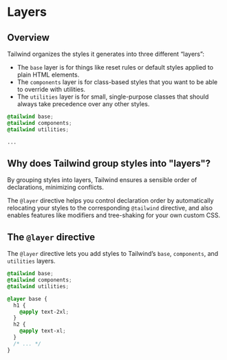 # Layers

## Overview

Tailwind organizes the styles it generates into three different “layers”:
- The `base` layer is for things like reset rules or default styles applied to plain HTML elements.
- The `components` layer is for class-based styles that you want to be able to override with utilities.
- The `utilities` layer is for small, single-purpose classes that should always take precedence over any other styles.

```css filename="main.css"
@tailwind base;
@tailwind components;
@tailwind utilities;

...
```

## Why does Tailwind group styles into "layers"?

By grouping styles into layers, Tailwind ensures a sensible order of declarations, minimizing conflicts.

The `@layer` directive helps you control declaration order by automatically relocating your styles to the corresponding `@tailwind` directive, and also enables features like modifiers and tree-shaking for your own custom CSS.


## The `@layer` directive

The `@layer` directive lets you add styles to Tailwind’s `base`, `components`, and `utilities` layers.

```css filename="main.css"
@tailwind base;
@tailwind components;
@tailwind utilities;

@layer base {
  h1 {
    @apply text-2xl;
  }
  h2 {
    @apply text-xl;
  }
  /* ... */
}
```